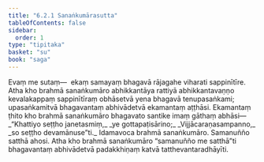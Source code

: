 ```yaml
---
title: "6.2.1 Sanaṅkumārasutta"
tableOfContents: false
sidebar:
  order: 1
type: "tipitaka"
basket: "su"
book: "saga"
---
```



<DynamicBreadcrumb />

<Division number="182" book="saga">

<Paragraph number="1092" book="saga">
Evaṃ me sutaṃ—  ekaṃ samayaṃ bhagavā rājagahe viharati sappinītīre. Atha kho brahmā sanaṅkumāro abhikkantāya rattiyā abhikkantavaṇṇo kevalakappaṃ sappinītīraṃ obhāsetvā yena bhagavā tenupasaṅkami; upasaṅkamitvā bhagavantaṃ abhivādetvā ekamantaṃ aṭṭhāsi. Ekamantaṃ ṭhito kho brahmā sanaṅkumāro bhagavato santike imaṃ gāthaṃ abhāsi—
</Paragraph>

<Paragraph number="1093" type="verses" book="saga">
_“Khattiyo seṭṭho janetasmiṃ,_  
_ye gottapaṭisārino;_  
_Vijjācaraṇasampanno,_  
_so seṭṭho devamānuse”ti._  

</Paragraph>

<Paragraph number="1094" book="saga">
Idamavoca brahmā sanaṅkumāro. Samanuñño satthā ahosi. Atha kho brahmā sanaṅkumāro “samanuñño me satthā”ti bhagavantaṃ abhivādetvā padakkhiṇaṃ katvā tatthevantaradhāyīti.
</Paragraph>
</Division>